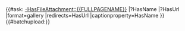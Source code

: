 <!-- {{#if: {{{attachments|}}} |-->
=={{{_label_attachments| {{#switch:{{USERLANGUAGECODE}}|en=Attachments|de=Anhang|#default=Attachments}} }}}==
<!-- {{#ask: [[IsFileAttachmentOf::{{FULLPAGENAME}}]] -->
{{#ask: [[-HasFileAttachment::{{FULLPAGENAME}}]]
|?HasName
<!-- |?HasName #=Name 
|?HasUrl=Link 
|?Modification date=Zuletzt geändert  -->
|?HasUrl
|format=gallery
|redirects=HasUrl<!-- Links direct to download -->
|captionproperty=HasName
}} <!-- With format=table chem and math formular fail to render on page!?! -->
<!-- With format=datatable VE page safe fails!?! -->
<!-- <div class="fileupload-auto-reload">{{#batchupload:OslTemplate:ELN/Attachment|{{FULLPAGENAME}}|{{REVISIONUSER}}}}</div> -->
{{#batchupload:}}
<!--|}}-->